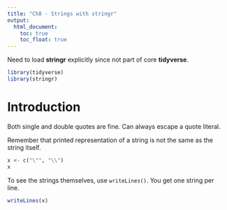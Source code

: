 ```yaml
---
title: "Ch8 - Strings with stringr"
output:
  html_document:
    toc: true
    toc_float: true
---
```


Need to load **stringr** explicitly since not part of core **tidyverse**.

```r
library(tidyverse)
library(stringr)
```

# Introduction

Both single and double quotes are fine. Can always escape a quote literal.

Remember that printed representation of a string is not the same as the
string itself.

```r
x <- c("\"", "\\")
x
```

To see the strings themselves, use `writeLines()`. You get one string per line.

```r
writeLines(x)
```

